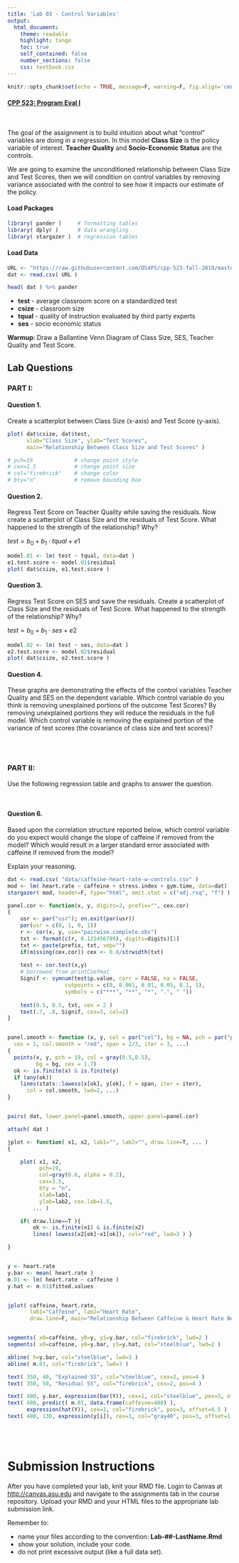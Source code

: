 ```yaml
---
title: 'Lab 03 - Control Variables'
output:
  html_document:
    theme: readable
    highlight: tango
    toc: true
    self_contained: false
    number_sections: false
    css: textbook.css
---
```



```r
knitr::opts_chunk$set(echo = TRUE, message=F, warning=F, fig.align='center', fig.width=9 )
```



#### [CPP 523: Program Eval I](https://ds4ps.org/cpp-523-fall-2019/schedule/)

<br>

The goal of the assignment is to build intuition about what “control” variables are doing in a regression.  In this model **Class Size** is the policy variable of interest. **Teacher Quality** and **Socio-Economic Status** are the controls.  

We are going to examine the unconditioned relationship between Class Size and Test Scores, then we will condition on control variables by removing variance associated with the control to see how it impacts our estimate of the policy.


#### Load Packages

```r
library( pander )     # formatting tables
library( dplyr )      # data wrangling
library( stargazer )  # regression tables
```


#### Load Data

```r
URL <- "https://raw.githubusercontent.com/DS4PS/cpp-523-fall-2019/master/labs/class-size-seed-1234.csv"
dat <- read.csv( URL )
```

```r
head( dat ) %>% pander
```

* **test** - average classroom score on a standardized test  
* **csize** - classroom size  
* **tqual** - quality of instruction evaluated by third party experts 
* **ses** - socio economic status  



**Warmup**: Draw a Ballantine Venn Diagram of Class Size, SES, Teacher Quality and Test Score.


## Lab Questions

### **PART I**:

#### Question 1.

Create a scatterplot between Class Size (x-axis) and Test Score (y-axis).

```r
plot( dat$csize, dat$test, 
      xlab="Class Size", ylab="Test Scores",
      main="Relationship Between Class Size and Test Scores" )

# pch=19             # change point style
# cex=1.5            # change point size
# col="firebrick"    # change color
# bty="n"            # remove bounding box
```


#### Question 2.

Regress Test Score on Teacher Quality while saving the residuals.  Now create a scatterplot of Class Size and the residuals of Test Score.  What happened to the strength of the relationship?  Why?

$test = b_0 + b_1 \cdot tqual + e1$

```r
model.01 <- lm( test ~ tqual, data=dat )
e1.test.score <- model.01$residual
plot( dat$csize, e1.test.score )
```


#### Question 3. 

Regress Test Score on SES and save the residuals.  Create a scatterplot of Class Size and the residuals of Test Score.  What happened to the strength of the relationship?  Why?

$test = b_0 + b_1 \cdot ses + e2$

```r
model.02 <- lm( test ~ ses, data=dat )
e2.test.score <- model.02$residual
plot( dat$csize, e2.test.score )
```


#### Question 4.

These graphs are demonstrating the effects of the control variables Teacher Quality and SES on the dependent variable. Which control variable do you think is removing unexplained portions of the outcome Test Scores? By removing unexplained portions they will reduce the residuals in the full model. Which control variable is removing the explained portion of the variance of test scores (the covariance of class size and test scores)? 


<br>
<br>



### **PART II**:

Use the following regression table and graphs to answer the question. 

<br>

#### Question 6.  

Based upon the correlation structure reported below, which control variable do you expect would change the slope of caffeine if removed from the model? Which would result in a larger standard error associated with caffeine if removed from the model?

Explain your reasoning. 


```r
dat <- read.csv( "data/caffeine-heart-rate-w-controls.csv" )
mod <- lm( heart.rate ~ caffeine + stress.index + gym.time, data=dat)
stargazer( mod, header=F, type="html", omit.stat = c("adj.rsq", "f") )
```





```r

panel.cor <- function(x, y, digits=2, prefix="", cex.cor)
{
    usr <- par("usr"); on.exit(par(usr))
    par(usr = c(0, 1, 0, 1))
    r <- cor(x, y, use="pairwise.complete.obs")
    txt <- format(c(r, 0.123456789), digits=digits)[1]
    txt <- paste(prefix, txt, sep="")
    if(missing(cex.cor)) cex <- 0.8/strwidth(txt)
    
    test <- cor.test(x,y)
    # borrowed from printCoefmat
    Signif <- symnum(test$p.value, corr = FALSE, na = FALSE,
                  cutpoints = c(0, 0.001, 0.01, 0.05, 0.1, 1),
                  symbols = c("***", "**", "*", ".", " "))
    
    text(0.5, 0.5, txt, cex = 2 )
    text(.7, .8, Signif, cex=3, col=2)
}


panel.smooth <- function (x, y, col = par("col"), bg = NA, pch = par("pch"), 
  cex = 1, col.smooth = "red", span = 2/3, iter = 3, ...) 
{
  points(x, y, pch = 19, col = gray(0.5,0.5), 
         bg = bg, cex = 1.7)
  ok <- is.finite(x) & is.finite(y)
  if (any(ok)) 
    lines(stats::lowess(x[ok], y[ok], f = span, iter = iter), 
      col = col.smooth, lwd=2, ...)
}


pairs( dat, lower.panel=panel.smooth, upper.panel=panel.cor)

```



```r
attach( dat )

jplot <- function( x1, x2, lab1="", lab2="", draw.line=T, ... )
{

	plot( x1, x2,
	      pch=19, 
	      col=gray(0.6, alpha = 0.2), 
	      cex=3.5,  
	      bty = "n",
	      xlab=lab1, 
	      ylab=lab2, cex.lab=1.5,
        ... )

	if( draw.line==T ){ 
		ok <- is.finite(x1) & is.finite(x2)
		lines( lowess(x2[ok]~x1[ok]), col="red", lwd=3 ) }

}


y <- heart.rate
y.bar <- mean( heart.rate )
m.01 <- lm( heart.rate ~ caffeine )
y.hat <- m.01$fitted.values


jplot( caffeine, heart.rate, 
       lab1="Caffeine", lab2="Heart Rate", 
       draw.line=F, main="Relationship Between Caffeine & Heart Rate Before Controls Added" )


segments( x0=caffeine, y0=y, y1=y.bar, col="firebrick", lwd=2 )
segments( x0=caffeine, y0=y.bar, y1=y.hat, col="steelblue", lwd=2 )

abline( h=y.bar, col="steelblue", lwd=3 )
abline( m.01, col="firebrick", lwd=3 )

text( 350, 40, "Explained SS", col="steelblue", cex=2, pos=4 )
text( 350, 50, "Residual SS", col="firebrick", cex=2, pos=4 )

text( 480, y.bar, expression(bar(Y)), cex=1, col="steelblue", pos=3, offset=0.5 )
text( 480, predict( m.01, data.frame(caffeine=480) ), 
      expression(hat(Y)), cex=1, col="firebrick", pos=3, offset=0.5 )
text( 480, 130, expression(y[i]), cex=1, col="gray40", pos=3, offset=1 )
```


<br><br>

# Submission Instructions

After you have completed your lab, knit your RMD file. Login to Canvas at <http://canvas.asu.edu> and navigate to the assignments tab in the course repository. Upload your RMD and your HTML files to the appropriate lab submission link.

Remember to:

* name your files according to the convention: **Lab-##-LastName.Rmd**
* show your solution, include your code.
* do not print excessive output (like a full data set).

